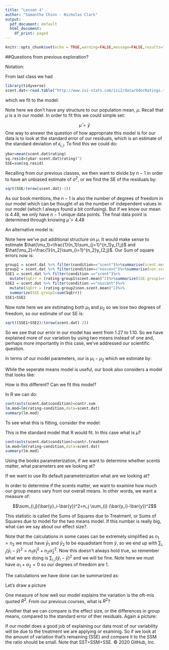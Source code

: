 ---
title: "Lesson 4"
author: "Samantha Chinn - Nicholas Clark"
output:
  pdf_document: default
  html_document:
    df_print: paged
---

```{r setup, include=FALSE}
knitr::opts_chunk$set(echo = TRUE,warning=FALSE,message=FALSE,results="show",fig.show="hide")
```

##Questions from previous exploration?

\vspace{.3in}

Notation:

\begin{align*}
i & = \mbox{group}\\
j & = \mbox{observation}\\
y_{i,j}& = \mbox{response from the }j\mbox{th observation from the }i\mbox{th group}\\
\bar{y}& = \mbox{Overall sample mean}\\
\bar{y}_i &= \mbox{Sample mean of the ith group}\\
n &= \mbox{total sample size}\\
n_i &= \mbox{group size of the ith group}
\end{align*}

From last class we had
```{r,warning=FALSE}
library(tidyverse)
scent.dat<-read.table("http://www.isi-stats.com/isi2/data/OdorRatings.txt",header=TRUE)
```

which we fit to the model:
\begin{align*}
y_{i,j}&=\mu + \epsilon_{i,j}\\
\epsilon_{i,j}&\sim \mbox{iid }F(0,\sigma)
\end{align*}

Note here we don't have any structure to our population mean, $\mu$.  Recall that $\mu$ is a \textit{parameter} in our model.  In order to fit this we could simple set:

$$\hat{\mu}=\bar{y}$$
One way to answer the question of how appropriate this model is for our data is to look at the standard error of our residuals, which is an estimate of the standard deviation of $\epsilon_{i,j}$.  To find this we could do:

```{r}
ybar=mean(scent.dat$rating)
sq.resid=(ybar-scent.dat$rating)^2
SSE=sum(sq.resid)
```
Recalling from our previous classes, we then want to divide by $n-1$ in order to have an unbiased estimate of $\sigma^2$, or we find the SE of the residuals by:
```{r}
sqrt(SSE/(nrow(scent.dat)-1))
```
\vspace{2.in}

As our book mentions, the $n-1$ is also the number of degrees of freedom in our model which can be thought of as the number of independent values in our model (which I always found a bit confusing).  But if we know our mean is 4.48, we only have $n-1$ unique data points.  The final data point is determined through knowing $\hat{\mu}=4.48$

An alternative model is:

\begin{align*}
y_{i,j}&=\mu_i + \epsilon_{i,j}\\
\epsilon_{i,j}&\sim \mbox{iid }F(0,\sigma)
\end{align*}

Note here we've put additional structure on $\mu$.  It would make sense to estimate $\hat{\mu_1}=\frac{1}{n_1}\sum_{j=1}^{n_1}y_{1,j}$ and $\hat{\mu_2}=\frac{1}{n_2}\sum_{i=1}^{n_2}y_{2,j}$.  Our Sum of square errors now is:
```{r}
group1 = scent.dat %>% filter(condition=="scent")%>%summarise(scent.mean=mean(rating))
group2 = scent.dat %>% filter(condition=="noscent")%>%summarise(non.scent.mean=mean(rating))
SSE1 = scent.dat %>% filter(condition =="scent")%>%
  mutate(SqErr = (rating-group1$scent.mean)^2)%>%summarize(SSE.group1=sum(SqErr))
SSE2 = scent.dat %>% filter(condition =="noscent")%>%
  mutate(SqErr = (rating-group2$non.scent.mean)^2)%>%
  summarize(SSE.group2=sum(SqErr))
SSE1+SSE2
```
Now note here we are estimating both $\mu_1$ and $\mu_2$ so we lose two degrees of freedom, so our estimate of our SE is:

```{r}
sqrt((SSE1+SSE2)/(nrow(scent.dat)-2))
```


So we see that our error in our model has went from 1.27 to 1.10.  So we have explained more of our variation by using two means instead of one and, perhaps more importantly in this case, we've addressed our scientific question.  

In terms of our model parameters, our \textbf{effect size} is $\mu_1-\mu_2$ which we estimate by:

\vspace{.4in}

While the seperate means model is useful, our book also considers a model that looks like:

\begin{align*}
y_{i,j}&=\mu + \alpha_i + \epsilon_{i,j}\\
\epsilon_{i,j}\sim \mbox{iid }F(0,\sigma)
\end{align*}

How is this different?  Can we fit this model?

\vspace{.5in}

In R we can do:

```{r}
contrasts(scent.dat$condition)=contr.sum
lm.mod=lm(rating~condition,data=scent.dat)
summary(lm.mod)
```


To see what this is fitting, consider the model:
\begin{align*}
y_{i,j}&=\mu + x_{i,j}\beta + \epsilon_{i,j}\\
x_{i,j}&= 1 \mbox{ if observation i,j is in scent group }0\mbox{ otherwise}\\
\epsilon_{i,j}&\sim \mbox{iid }F(0,\sigma)
\end{align*}

This is the standard model that R would fit.  In this case what is $\mu$?

\vspace{.4in}

```{r}
contrasts(scent.dat$condition)=contr.treatment
lm.mod=lm(rating~condition,data=scent.dat)
summary(lm.mod)
```

Using the books parameterization, if we want to determine whether scents matter, what parameters are we looking at?

\vspace{.5in}

If we want to use Rs default parameterization what are we looking at?

\vspace{.5in}

In order to determine if the scents matter, we want to examine how much our group means vary from our overall means.  In other words, we want a measure of:

$$\sum_{i,j}(\bar{y}_i-\bar{y})^2=n_j \sum_{i} (\bar{y_i}-\bar{y})^2$$


This statistic is called the Sums of Squares due to Treatment, or Sums of Squares due to model for the two means model.  If this number is really big, what can we say about our effect size?. 

\vspace{.4in}

Note that the calculations in some cases can be extremely simplified as $n_1=n_2$ we must have $\bar{y}_1$ and $\bar{y}_2$ to be equadistant from $\bar{y}$, so we end up with $\sum_{i,j}(\bar{y}_i-\bar{y})^2=n_1 \hat{\alpha}_1^2+n_2 \hat{\alpha}_2^2$.  Now this doesn't always hold true, so remember what we are doing is $\sum_{i,j}(\bar{y}_i-\bar{y})^2$ and we will be fine.  Note here we must have $\alpha_1+\alpha_2=0$ so our degrees of freedom are 1.

The calculations we have done can be summarized as:


\vspace{1.in}

Let's draw a picture

\vspace{1.in}

One measure of how well our model explains the variation is the oft-mis quoted $R^2$.  From our previous courses, what is $R^2$?

\vspace{.5in}

Another that we can compare is the effect size, or the differences in group means, compared to the standard error of ther residuals.  Again a picture:

\vspace{1.5in}


If our model does a good job of explaining our data most of our variability will be due to the treatment we are applying or examinig. So if we look at the amount of variation that's remaining (SSE) and compare it to the SSM the ratio should be small.  Note that SST=SSM+SSE. 
© 2020 GitHub, Inc.